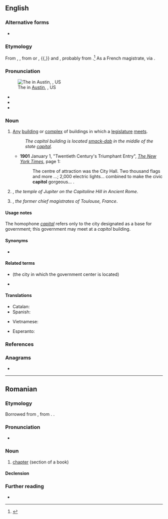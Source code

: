 {{also|Capitol|capítol}}

==English==

===Alternative forms===
* {{sense|Washington D.C. building for U.S. Congress}} {{l|en|Capitol}} {{qualifier|usually capitalized}}

===Etymology===
From {{inh|en|enm|capitoile}}, {{m|enm|capitolie}}, from {{der|en|xno|capitolie}} or {{m|frm|capitoile}}, {{der|en|frm|capitole}}{{,}} and {{der|en|la|Capitōlium|t=the Temple of Jupiter in Rome, the Capitoline Hill}}, probably from {{m|la|caput|t=head}}.<ref>{{R:OED Online|code=27479|Capitol|part of speech=n}}</ref> As a French magistrate, via {{der|en|fr|capitoul}}.

===Pronunciation===
[[File:Texas State Capitol, Austin, Texas, USA - 20130913.jpg|thumb|upright|The {{w|Texas State Capitol}} in [[w:Austin, Texas|Austin]], {{w|Texas}}, US]]

* {{IPA|en|/ˈkæp.ɪ.təl/}}
* {{hyph|en|cap|i|tol}}
* {{homophones|en|capital}}

===Noun===
{{en-noun}}

# {{lb|en|US}} [[any|Any]] [[building]] or [[complex]] of buildings in which a [[legislature]] [[meet]]s.
#: ''The capitol building is located [[smack-dab]] in the middle of the state [[capital]].''
#* '''1901''' January 1, "Twentieth Century's Triumphant Entry", ''[[w:The New York Times|The New York Times]]'', page 1:<!--confirmed on microfilm-->
#*: The centre<!--sic--> of attraction was the City Hall. Two thousand flags and more&nbsp;...; 2,000 electric lights... combined to make the civic '''capitol''' gorgeous...&nbsp;.
# {{lb|en|historical}} {{alternative form of|en|Capitol}}, ''the temple of Jupiter on the Capitoline Hill in Ancient Rome''.
# {{lb|en|historical}} {{alternative form of|en|capitoul}}, ''the former chief magistrates of Toulouse, France''.

====Usage notes====
The homophone ''[[capital]]'' refers only to the city designated as a base for government; this government may meet at a ''capitol'' building.

====Synonyms====
* {{sense|Building in which a legislature meets}} {{l|en|statehouse}}

====Related terms====
* {{l|en|capital}} (the city in which the government center is located)
* {{l|en|Capitoline}}

====Translations====
{{trans-see|Capitoline temple of Jupiter|Capitol}}

{{trans-top|Any building where a legislature meets}}
* Catalan: {{t+|ca|capitoli|m}}
* Spanish: {{t+|es|capitolio|m}}
{{trans-mid}}
* Vietnamese: {{t+|vi|thủ phủ}}
{{trans-bottom}}

{{trans-see|particular capitol buildings|Capitol}}

{{trans-see|magistrates of Toulouse, France|capitoul}}

{{checktrans-top}}
* Esperanto: {{t-check|eo|kapitolo}}
{{trans-mid}}
{{trans-bottom}}

===References===
<references />

===Anagrams===
* {{anagrams|en|a=acilopt|coalpit|lipcoat|optical|pit coal|topical}}

----

==Romanian==

===Etymology===
Borrowed from {{der|ro|it|capitolo}}, from {{der|ro|la|capitulum}}. {{doublet|ro|capitul}}.

===Pronunciation===
* {{IPA|ro|/ka.piˈtol/}}

===Noun===
{{ro-noun|n|capitole}}

# [[chapter]] (section of a book)

====Declension====
{{ro-noun-n}}

===Further reading===
* {{R:DEX}}